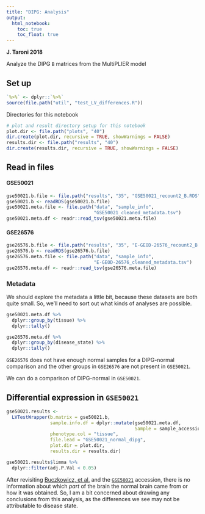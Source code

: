 ```yaml
---
title: "DIPG: Analysis"
output:   
  html_notebook: 
    toc: true
    toc_float: true
---
```


**J. Taroni 2018**

Analyze the DIPG `B` matrices from the MultiPLIER model

## Set up

```r
`%>%` <- dplyr::`%>%`
source(file.path("util", "test_LV_differences.R"))
```

Directories for this notebook

```r
# plot and result directory setup for this notebook
plot.dir <- file.path("plots", "40")
dir.create(plot.dir, recursive = TRUE, showWarnings = FALSE)
results.dir <- file.path("results", "40")
dir.create(results.dir, recursive = TRUE, showWarnings = FALSE)
```

## Read in files

#### GSE50021

```r
gse50021.b.file <- file.path("results", "35", "GSE50021_recount2_B.RDS")
gse50021.b <- readRDS(gse50021.b.file)
gse50021.meta.file <- file.path("data", "sample_info", 
                                "GSE50021_cleaned_metadata.tsv")
gse50021.meta.df <- readr::read_tsv(gse50021.meta.file)
```

#### GSE26576

```r
gse26576.b.file <- file.path("results", "35", "E-GEOD-26576_recount2_B.RDS")
gse26576.b <- readRDS(gse26576.b.file)
gse26576.meta.file <- file.path("data", "sample_info", 
                                "E-GEOD-26576_cleaned_metadata.tsv")
gse26576.meta.df <- readr::read_tsv(gse26576.meta.file)
```

### Metadata

We should explore the metadata a little bit, because these datasets are both
quite small.
So, we'll need to sort out what kinds of analyses are possible.

```r
gse50021.meta.df %>%
  dplyr::group_by(tissue) %>%
  dplyr::tally()
```

```r
gse26576.meta.df %>%
  dplyr::group_by(disease_state) %>%
  dplyr::tally()
```

`GSE26576` does not have enough normal samples for a DIPG-normal comparison and
the other groups in `GSE26576` are not present in `GSE50021`.

We can do a comparison of DIPG-normal in `GSE50021`.

## Differential expression in `GSE50021`

```r
gse50021.results <- 
  LVTestWrapper(b.matrix = gse50021.b,
                sample.info.df = dplyr::mutate(gse50021.meta.df,
                                               Sample = sample_accession),
                phenotype.col = "tissue",
                file.lead = "GSE50021_normal_dipg",
                plot.dir = plot.dir,
                results.dir = results.dir)
```

```r
gse50021.results$limma %>%
  dplyr::filter(adj.P.Val < 0.05)
```

After revisiting [Buczkowicz, et al.](https://dx.doi.org/10.1038/ng.2936) and
the [`GSE50021`](https://www.ncbi.nlm.nih.gov/geo/query/acc.cgi?acc=GSE50021)
accession, there is no information about which _part_ of the brain the normal
brain came from or how it was obtained. 
So, I am a bit concerned about drawing any conclusions from this analysis, as
the differences we see may not be attributable to disease state.

